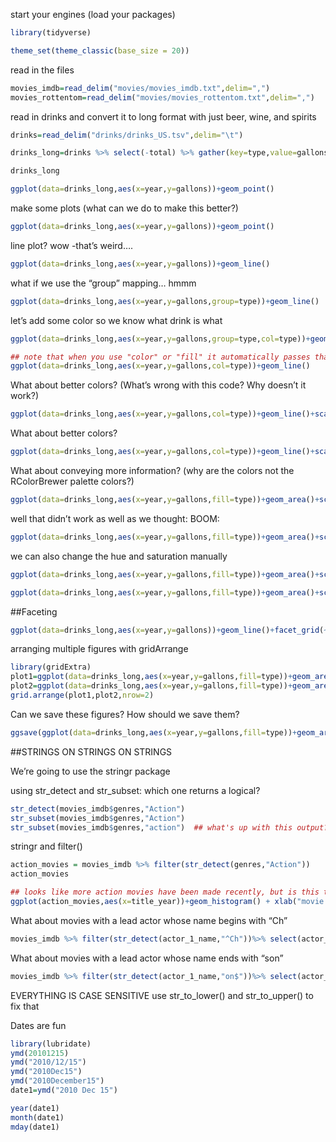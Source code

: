 start your engines (load your packages)
```r
library(tidyverse)

theme_set(theme_classic(base_size = 20)) 
```

read in the files
```r
movies_imdb=read_delim("movies/movies_imdb.txt",delim=",")
movies_rottentom=read_delim("movies/movies_rottentom.txt",delim=",")
```

read in drinks and convert it to long format with just beer, wine, and spirits
```r
drinks=read_delim("drinks/drinks_US.tsv",delim="\t")

drinks_long=drinks %>% select(-total) %>% gather(key=type,value=gallons,beer:spirits)

drinks_long

ggplot(data=drinks_long,aes(x=year,y=gallons))+geom_point()
```

make some plots (what can we do to make this better?)
```r
ggplot(data=drinks_long,aes(x=year,y=gallons))+geom_point()
```

line plot? wow -that's weird....
```r
ggplot(data=drinks_long,aes(x=year,y=gallons))+geom_line()
```

what if we use the "group" mapping... hmmm 
```r
ggplot(data=drinks_long,aes(x=year,y=gallons,group=type))+geom_line()
```

let's add some color so we know what drink is what
```r
ggplot(data=drinks_long,aes(x=year,y=gallons,group=type,col=type))+geom_line()

## note that when you use "color" or "fill" it automatically passes that same argument to "group", so this line is effectively the same
ggplot(data=drinks_long,aes(x=year,y=gallons,col=type))+geom_line()
```

What about better colors? (What's wrong with this code? Why doesn't it work?)
```r
ggplot(data=drinks_long,aes(x=year,y=gallons,col=type))+geom_line()+scale_color_manual(values = c("black","red"))
```

What about better colors?
```r
ggplot(data=drinks_long,aes(x=year,y=gallons,col=type))+geom_line()+scale_color_brewer(palette = "Set1")
```

What about conveying more information? (why are the colors not the RColorBrewer palette colors?)
```r
ggplot(data=drinks_long,aes(x=year,y=gallons,fill=type))+geom_area()+scale_color_brewer(palette = "Set1")
```

well that didn't work as well as we thought:
BOOM:
```r
ggplot(data=drinks_long,aes(x=year,y=gallons,fill=type))+geom_area()+scale_fill_brewer(palette = "Set1")
```

we can also change the hue and saturation manually
```r
ggplot(data=drinks_long,aes(x=year,y=gallons,fill=type))+geom_area()+scale_fill_hue(l=45,c=50)

ggplot(data=drinks_long,aes(x=year,y=gallons,fill=type))+geom_area()+scale_fill_hue(l=45)

```

##Faceting
```r
ggplot(data=drinks_long,aes(x=year,y=gallons))+geom_line()+facet_grid(~type)
```

arranging multiple figures with gridArrange
```r
library(gridExtra)
plot1=ggplot(data=drinks_long,aes(x=year,y=gallons,fill=type))+geom_area()+scale_fill_hue(l=45)
plot2=ggplot(data=drinks_long,aes(x=year,y=gallons,fill=type))+geom_area()+scale_fill_hue(l=45,c=50)
grid.arrange(plot1,plot2,nrow=2)
```

Can we save these figures? How should we save them?
```r
ggsave(ggplot(data=drinks_long,aes(x=year,y=gallons,fill=type))+geom_area()+scale_fill_brewer(palette = "Set1"),file="drinks.pdf",width=10,height = 4)
```

##STRINGS ON STRINGS ON STRINGS

We're going to use the stringr package

using str_detect and str_subset: which one returns a logical?
```r
str_detect(movies_imdb$genres,"Action")
str_subset(movies_imdb$genres,"Action")
str_subset(movies_imdb$genres,"action")  ## what's up with this output? Why is it different than the line above? 
```

stringr and filter()
```r
action_movies = movies_imdb %>% filter(str_detect(genres,"Action"))
action_movies

## looks like more action movies have been made recently, but is this true? What's our null expectation given the data? 
ggplot(action_movies,aes(x=title_year))+geom_histogram() + xlab("movie release (year)")
```

What about movies with a lead actor whose name begins with "Ch"
```r
movies_imdb %>% filter(str_detect(actor_1_name,"^Ch"))%>% select(actor_1_name,title_year,movie_title,everything())
```

What about movies with a lead actor whose name ends with "son"
```r
movies_imdb %>% filter(str_detect(actor_1_name,"on$"))%>% select(actor_1_name,title_year,movie_title,everything())
```

EVERYTHING IS CASE SENSITIVE
use str_to_lower() and str_to_upper() to fix that


Dates are fun
```r
library(lubridate)
ymd(20101215)
ymd("2010/12/15")
ymd("2010Dec15")
ymd("2010December15")
date1=ymd("2010 Dec 15")

year(date1)
month(date1)
mday(date1)
```